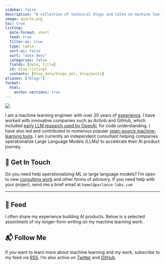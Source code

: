 ```yaml
---
sidebar: false
description: "A collection of technical blogs and talks on machine learning and data science."
image: quarto.png
toc: true
listing:
  date-format: short
  feed: true
  filter-ui: true
  type: table
  sort-ui: false
  sort: "date desc"
  categories: false
  fields: [date, title]
  id: blog-listings
  contents: [blog_data/blogs.yml, blog/posts]
aliases: ["blog/"]
format:
  html:
    anchor-sections: true
---
```


::: {layout="[21,79]" .profile-header}

![](hamel_transparent.png){.profile-pic}

I am a machine learning engineer with over 20 years of [experience](https://www.linkedin.com/in/hamelhusain/). I have worked with innovative companies such as Airbnb and GitHub, which included <a href="https://openai.com/index/introducing-text-and-code-embeddings#:~:text=models%20on%20the-,CodeSearchNet,),-evaluation%20suite%20where">early LLM research used by OpenAI</a>, for code understanding. I have also led and contributed to numerous popular [open-source machine-learning tools](oss/opensource.qmd). I am currently an independent consultant helping companies operationalize Large Language Models (LLMs) to accelerate their AI product journey.

:::

## 💼 Get In Touch

Do you need help operationalizing ML or large language models? I’m open to new [consulting work](hire.qmd) and other forms of advisory. If you need help with your project, send me a brief email at `hamel@parlance-labs.com`

---

## 📮 Feed

I often share my experience building AI products. Below is a selected assortment of my longer-form writing on my machine learning work.

::: {#blog-listings}
:::

## 📬 Follow Me

If you want to learn more about machine learning and my work, subscribe to my feed via [<i class="bi bi-rss"></i> RSS](index.xml). I’m also active on [Twitter](https://twitter.com/HamelHusain) and [GitHub](https://github.com/hamelsmu).